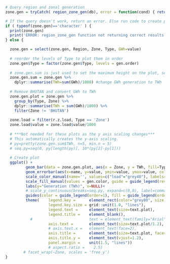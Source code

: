
```r

# Query region and zonal generation
zone.gen = tryCatch( region_zone_gen(db), error = function(cond) { return('ERROR') } )

# If the query doesn't work, return an error. Else run code to create plot.
if ( typeof(zone.gen)=='character' ) {
  print(zone.gen)
  print('ERROR: region_zone_gen function not returning correct results.')
} else {

  zone.gen = select(zone.gen, Region, Zone, Type, GWh=value)
  
  # reorder the levels of Type to plot them in order
  zone.gen$Type = factor(zone.gen$Type, levels = gen.order)
    
  # zone.gen.sum is just used to set the maximum height on the plot, see pretty() fcn below
  zone.gen.sum = zone.gen %>% 
    dplyr::summarise(TWh=sum(GWh)/1000) #change GWh generation to TWh
  
  # Remove BHUTAN and convert GWh to TWh
  zone.gen.plot = zone.gen %>%
    group_by(Type, Zone) %>%
    dplyr::summarise(TWh = sum(GWh)/1000) %>%
    filter(Zone != 'BHUTAN')
    
  zone.load = filter(r.z.load, Type == 'Zone')
  zone.load$value = zone.load$value/1000
  
  # ***Not needed for these plots as the y axis scaling changes***
  # This automatically creates the y-axis scaling. 
  # py=pretty(zone.gen.sum$TWh, n=5, min.n = 5)
  # seq.py=seq(0, py[length(py)], 10*(py[2]-py[1]))
  
  # Create plot
  ggplot() +
         geom_bar(data = zone.gen.plot, aes(x = Zone, y = TWh, fill=Type, order=as.numeric(Type)), stat="identity", position="stack" ) +
         geom_errorbar(aes(x=name, y=value, ymin=value, ymax=value, color='load'), data=zone.load, linetype='longdash', size=0.45)+ 
         scale_color_manual(name='', values=c("load"="grey40"), labels=c("Load"))+
         scale_fill_manual(values = gen.color, guide = guide_legend(reverse = TRUE))+
         labs(y="Generation (TWh)", x=NULL)+
         # scale_y_continuous(breaks=seq.py, expand=c(0,0), label=comma)+
         guides(color = guide_legend(order=1), fill = guide_legend(order=2, reverse=TRUE))+
         theme(    legend.key =      element_rect(color="grey80", size = 0.8), 
                   legend.key.size = grid::unit(1.0, "lines"),
                   legend.text =     element_text(size=text.plot), 
                   legend.title =    element_blank(),
           #                         text = element_text(family="Arial"),
                   axis.text =       element_text(size=text.plot/1.2), 
                   # axis.text.x =   element_text(face=2), 
                   axis.title =      element_text(size=text.plot, face=2), 
                   axis.title.y =    element_text(vjust=1.2), 
                   panel.margin =    unit(1.5, "lines"))
                   # aspect.ratio =    2.5)
        # facet_wrap(~Zone, scales = 'free_y')
}
```

